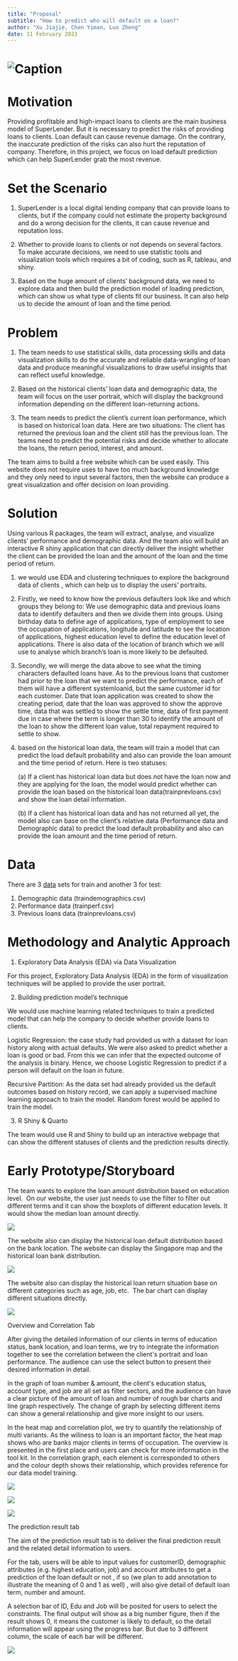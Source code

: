 ```yaml
---
title: "Proposal"
subtitle: "How to predict who will default on a loan?"
author: "Xu Jiajie, Chen Yiman, Luo Zheng"
date: 11 February 2023
---
```


# ![Caption](picture/1_theme.jpeg)

# Motivation

Providing profitable and high-impact loans to clients are the main business model of SuperLender. But it is necessary to predict the risks of providing loans to clients. Loan default can cause revenue damage. On the contrary, the inaccurate prediction of the risks can also hurt the reputation of company. Therefore, in this project, we focus on load default prediction which can help SuperLender grab the most revenue.

# Set the Scenario

1.  SuperLender is a local digital lending company that can provide loans to clients, but if the company could not estimate the property background and do a wrong decision for the clients, it can cause revenue and reputation loss.

2.  Whether to provide loans to clients or not depends on several factors. To make accurate decisions, we need to use statistic tools and visualization tools which requires a bit of coding, such as R, tableau, and shiny.

3.  Based on the huge amount of clients' background data, we need to explore data and then build the prediction model of loading prediction, which can show us what type of clients fit our business. It can also help us to decide the amount of loan and the time period.

# Problem

1.  The team needs to use statistical skills, data processing skills and data visualization skills to do the accurate and reliable data-wrangling of loan data and produce meaningful visualizations to draw useful insights that can reflect useful knowledge.

2.  Based on the historical clients' loan data and demographic data, the team will focus on the user portrait, which will display the background information depending on the different loan-returning actions.

3.  The team needs to predict the client's current loan performance, which is based on historical loan data. Here are two situations: The client has returned the previous loan and the client still has the previous loan. The teams need to predict the potential risks and decide whether to allocate the loans, the return period, interest, and amount.

The team aims to build a free website which can be used easily. This website does not require uses to have too much background knowledge and they only need to input several factors, then the website can produce a great visualization and offer decision on loan providing.

# Solution

Using various R packages, the team will extract, analyse, and visualize clients' performance and demographic data. And the team also will build an interactive R shiny application that can directly deliver the insight whether the client can be provided the loan and the amount of the loan and the time period of return.

1.  we would use EDA and clustering techniques to explore the background data of clients , which can help us to display the users' portraits.

2.  Firstly, we need to know how the previous defaulters look like and which groups they belong to: We use demographic data and previous loans data to identify defaulters and then we divide them into groups. Using birthday data to define age of applications, type of employment to see the occupation of applications, longitude and latitude to see the location of applications, highest education level to define the education level of applications. There is also data of the location of branch which we will use to analyse which branch's loan is more likely to be defaulted.

3.  Secondly, we will merge the data above to see what the timing characters defaulted loans have. As to the previous loans that customer had prior to the loan that we want to predict the performance, each of them will have a different systemloanid, but the same customer id for each customer. Date that loan application was created to show the creating period, date that the loan was approved to show the approve time, data that was settled to show the settle time, data of first payment due in case where the term is longer than 30 to identify the amount of the loan to show the different loan value, total repayment required to settle to show.

4.  based on the historical loan data, the team will train a model that can predict the load default probability and also can provide the loan amount and the time period of return. Here is two statuses:

    \(a\) If a client has historical loan data but does not have the loan now and they are applying for the loan, the model would predict whether can provide the loan based on the historical loan data(trainprevloans.csv) and show the loan detail information.

    \(b\) If a client has historical loan data and has not returned all yet, the model also can base on the client's relative data (Performance data and Demographic data) to predict the load default probability and also can provide the loan amount and the time period of return.

# Data

There are 3 [data](https://zindi.africa/competitions/data-science-nigeria-challenge-1-loan-default-prediction/data) sets for train and another 3 for test:

1.  Demographic data (traindemographics.csv)
2.  Performance data (trainperf.csv)
3.  Previous loans data (trainprevloans.csv)

# Methodology and Analytic Approach

1.  Exploratory Data Analysis (EDA) via Data Visualization

For this project, Exploratory Data Analysis (EDA) in the form of visualization techniques will be applied to provide the user portrait.

2.  Building prediction model's technique

We would use machine learning related techniques to train a predicted model that can help the company to decide whether provide loans to clients.

Logistic Regression: the case study had provided us with a dataset for loan history along with actual defaults. We were also asked to predict whether a loan is good or bad. From this we can infer that the expected outcome of the analysis is binary. Hence, we choose Logistic Regression to predict if a person will default on the loan in future.

Recursive Partition: As the data set had already provided us the default outcomes based on history record, we can apply a supervised machine learning approach to train the model. Random forest would be applied to train the model.

3.  R Shiny & Quarto

The team would use R and Shiny to build up an interactive webpage that can show the different statuses of clients and the prediction results directly.

# Early Prototype/Storyboard

The team wants to explore the loan amount distribution based on education level.  On our website, the user just needs to use the filter to filter out different terms and it can show the boxplots of different education levels. It would show the median loan amount directly.

![](picture/2_pro1.jpeg)

The website also can display the historical loan default distribution based on the bank location. The website can display the Singapore map and the historical loan bank distribution.

![](picture/3_pro2.jpeg)

The website also can display the historical loan return situation base on different categories such as age, job, etc.  The bar chart can display different situations directly.

![](picture/4_pro3.jpeg)

Overview and Correlation Tab

After giving the detailed information of our clients in terms of education status, bank location, and loan terms, we try to integrate the information together to see the correlation between the client\'s portrait and loan performance. The audience can use the select button to present their desired information in detail.

In the graph of loan number & amount, the client\'s education status, account type, and job are all set as filter sectors, and the audience can have a clear picture of the amount of loan and number of rough bar charts and line graph respectively. The change of graph by selecting different items can show a general relationship and give more insight to our users.

In the heat map and correlation plot, we try to quantify the relationship of multi variants. As the wiliness to loan is an important factor, the heat map shows who are banks major clients in terms of occupation. The overview is presented in the first place and users can check for more information in the tool kit. In the correlation graph, each element is corresponded to others and the colour depth shows their relationship, which provides reference for our data model training.

![](picture/5_pro4.jpeg)

![](images/%E5%BE%AE%E4%BF%A1%E5%9B%BE%E7%89%87_20230212200006.jpg)

![](images/%E5%BE%AE%E4%BF%A1%E5%9B%BE%E7%89%87_20230212200013.jpg)

The prediction result tab

The aim of the prediction result tab is to deliver the final prediction result and the related detail information to users.

For the tab, users will be able to input values for customerID, demographic attributes (e.g. highest education, job) and account attributes to get a prediction of the loan default or not , if so (we plan to add annotation to illustrate the meaning of 0 and 1 as well) , will also give detail of default loan term, number and amount.

A selection bar of ID, Edu and Job will be posited for users to select the constraints. The final output will show as a big number figure, then if the result shows 0, it means the customer is likely to default, so the detail information will appear using the progress bar. But due to 3 different column, the scale of each bar will be different.

![](images/%E5%BE%AE%E4%BF%A1%E5%9B%BE%E7%89%87_20230212200156.jpg)
